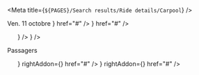 

<Meta title={`${PAGES}/Search results/Ride details/Carpool`} />


<Canvas>
  <Story name="Carpool">
    <React.Fragment>
      <LayoutNormalizer useLegacyNormalization={false} />
      <BaseSection noHorizontalSpacing>
        <TheVoice>Ven. 11 octobre</TheVoice>
      </BaseSection>
      <BaseSection>
        <Itinerary
          fromAddon="Paris"
          toAddon="Marseille"
          places={[
            {
              mainLabel: 'Gare routière de Bercy',
              subLabel: 'Paris',
              isoDate: '2017-12-11T09:00',
              time: '09:00',
              href: '#',
            },
            {
              mainLabel: 'Gare de Marseille Saint Charles',
              subLabel: 'Marseille',
              isoDate: '2017-12-11T20:00',
              time: '20:00',
              href: '#',
            },
          ]}
          small={false}
        />
      </BaseSection>
      <BaseSection noHorizontalSpacing>
        <ItemData data="17,50 €" mainTitle="Prix total pour 1 passager" />
        <ContentDivider />
        <ItemChoice label="Vince" rightAddon={<Avatar />} href="#" />
        <ItemAction
          action="Contacter Vince"
          leftAddon={<BubbleIcon iconColor={color.blue} />}
          href="#"
        />
        <ContentDivider />
        <ul>
          <ItemInfo mainTitle="Fumer nest pas autporisé dans la voiture." icon={<SmokeIcon />} />
          <ItemInfo mainTitle="Pas d'animaux dans la voiture." icon={<PetIcon />} />
        </ul>
        <ContentDivider />
      </BaseSection>
      <BaseSection>
        <SubHeader>Passagers</SubHeader>
      </BaseSection>
      <BaseSection noHorizontalSpacing>
        <ul>
          <ItemChoice
            label="Jessica"
            labelInfo={<RideAxis from="Paris" to="Rennes" />}
            rightAddon={<Avatar />}
            href="#"
          />
          <ItemChoice
            label="Joe"
            labelInfo={<RideAxis from="Paris" to="Lyon" />}
            rightAddon={<Avatar />}
            href="#"
          />
        </ul>
        <ContentDivider />
        <ItemAction action="Signaler ce trajet" href="#" />
      </BaseSection>
    </React.Fragment>
  </Story>
</Canvas>
